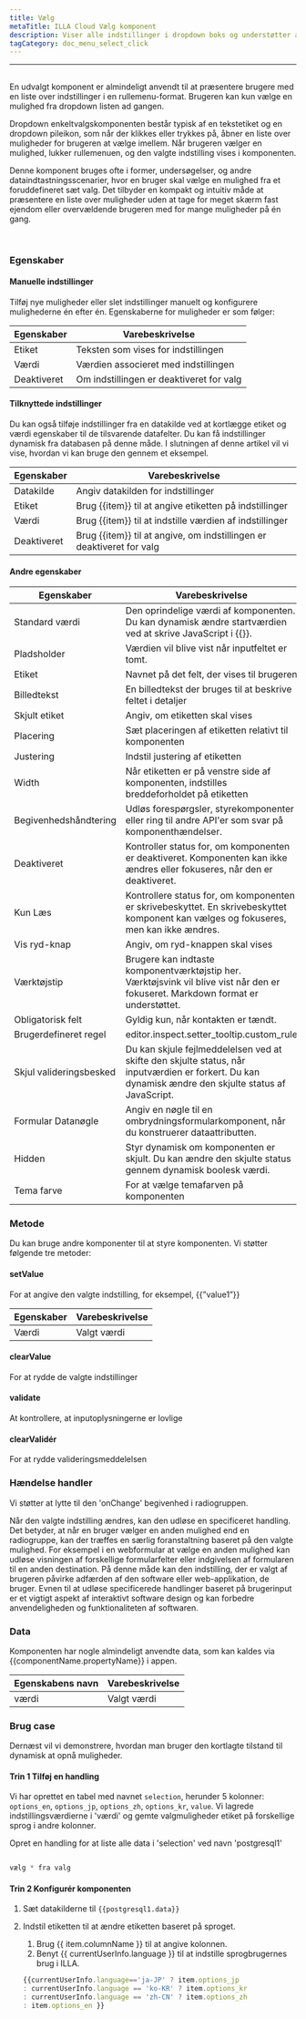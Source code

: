 ```yaml
---
title: Vælg
metaTitle: ILLA Cloud Vælg komponent
description: Viser alle indstillinger i dropdown boks og understøtter at vælge 1 mulighed.
tagCategory: doc_menu_select_click
---
```


* * *

## <Heading hidden>Vælg</Heading>

En udvalgt komponent er almindeligt anvendt til at præsentere brugere med en liste over indstillinger i en rullemenu-format. Brugeren kan kun vælge en mulighed fra dropdown listen ad gangen.

Dropdown enkeltvalgskomponenten består typisk af en tekstetiket og en dropdown pileikon, som når der klikkes eller trykkes på, åbner en liste over muligheder for brugeren at vælge imellem. Når brugeren vælger en mulighed, lukker rullemenuen, og den valgte indstilling vises i komponenten.

Denne komponent bruges ofte i former, undersøgelser, og andre dataindtastningsscenarier, hvor en bruger skal vælge en mulighed fra et foruddefineret sæt valg. Det tilbyder en kompakt og intuitiv måde at præsentere en liste over muligheder uden at tage for meget skærm fast ejendom eller overvældende brugeren med for mange muligheder på én gang.

<img src='https://cdn.illacloud.com/official-website/img/docs/assemble/select1.png' alt="" />

<img src='https://cdn.illacloud.com/official-website/img/docs/assemble/select2.png' alt="" />

### Egenskaber

#### Manuelle indstillinger

Tilføj nye muligheder eller slet indstillinger manuelt og konfigurere mulighederne én efter én. Egenskaberne for muligheder er som følger: 

| Egenskaber  | Varebeskrivelse                          |
| ----------- | ---------------------------------------- |
| Etiket      | Teksten som vises for indstillingen      |
| Værdi       | Værdien associeret med indstillingen     |
| Deaktiveret | Om indstillingen er deaktiveret for valg |

#### Tilknyttede indstillinger

Du kan også tilføje indstillinger fra en datakilde ved at kortlægge etiket og værdi egenskaber til de tilsvarende datafelter. Du kan få indstillinger dynamisk fra databasen på denne måde. I slutningen af denne artikel vil vi vise, hvordan vi kan bruge den gennem et eksempel.

| Egenskaber  | Varebeskrivelse                                                       |
| ----------- | --------------------------------------------------------------------- |
| Datakilde   | Angiv datakilden for indstillinger                                    |
| Etiket      | Brug {{item}} til at angive etiketten på indstillinger                |
| Værdi       | Brug {{item}} til at indstille værdien af indstillinger               |
| Deaktiveret | Brug {{item}} til at angive, om indstillingen er deaktiveret for valg |

#### Andre egenskaber

| Egenskaber              | Varebeskrivelse                                                                                                                                      |
| ----------------------- | ---------------------------------------------------------------------------------------------------------------------------------------------------- |
| Standard værdi          | Den oprindelige værdi af komponenten. Du kan dynamisk ændre startværdien ved at skrive JavaScript i {{}}.                                            |
| Pladsholder             | Værdien vil blive vist når inputfeltet er tomt.                                                                                                      |
| Etiket                  | Navnet på det felt, der vises til brugeren                                                                                                           |
| Billedtekst             | En billedtekst der bruges til at beskrive feltet i detaljer                                                                                          |
| Skjult etiket           | Angiv, om etiketten skal vises                                                                                                                       |
| Placering               | Sæt placeringen af etiketten relativt til komponenten                                                                                                |
| Justering               | Indstil justering af etiketten                                                                                                                       |
| Width                   | Når etiketten er på venstre side af komponenten, indstilles breddeforholdet på etiketten                                                             |
| Begivenhedshåndtering   | Udløs forespørgsler, styrekomponenter eller ring til andre API'er som svar på komponenthændelser.                                                    |
| Deaktiveret             | Kontroller status for, om komponenten er deaktiveret. Komponenten kan ikke ændres eller fokuseres, når den er deaktiveret.                           |
| Kun Læs                 | Kontrollere status for, om komponenten er skrivebeskyttet. En skrivebeskyttet komponent kan vælges og fokuseres, men kan ikke ændres.                |
| Vis ryd-knap            | Angiv, om ryd-knappen skal vises                                                                                                                     |
| Værktøjstip             | Brugere kan indtaste komponentværktøjstip her. Værktøjsvink vil blive vist når den er fokuseret. Markdown format er understøttet.                    |
| Obligatorisk felt       | Gyldig kun, når kontakten er tændt.                                                                                                                  |
| Brugerdefineret regel   | editor.inspect.setter_tooltip.custom_rule                                                                                                            |
| Skjul valideringsbesked | Du kan skjule fejlmeddelelsen ved at skifte den skjulte status, når inputværdien er forkert. Du kan dynamisk ændre den skjulte status af JavaScript. |
| Formular Datanøgle      | Angiv en nøgle til en ombrydningsformularkomponent, når du konstruerer dataattributten.                                                              |
| Hidden                  | Styr dynamisk om komponenten er skjult. Du kan ændre den skjulte status gennem dynamisk boolesk værdi.                                               |
| Tema farve              | For at vælge temafarven på komponenten                                                                                                               |

### Metode

Du kan bruge andre komponenter til at styre komponenten. Vi støtter følgende tre metoder:

#### setValue

For at angive den valgte indstilling, for eksempel, {{”value1”}}

| Egenskaber | Varebeskrivelse |
| ---------- | --------------- |
| Værdi      | Valgt værdi     |

#### clearValue

For at rydde de valgte indstillinger

#### validate

At kontrollere, at inputoplysningerne er lovlige

#### clearValidér

For at rydde valideringsmeddelelsen

### Hændelse handler

Vi støtter at lytte til den 'onChange' begivenhed i radiogruppen. 

Når den valgte indstilling ændres, kan den udløse en specificeret handling. Det betyder, at når en bruger vælger en anden mulighed end en radiogruppe, kan der træffes en særlig foranstaltning baseret på den valgte mulighed. For eksempel i en webformular at vælge en anden mulighed kan udløse visningen af forskellige formularfelter eller indgivelsen af formularen til en anden destination. På denne måde kan den indstilling, der er valgt af brugeren påvirke adfærden af den software eller web-applikation, de bruger. Evnen til at udløse specificerede handlinger baseret på brugerinput er et vigtigt aspekt af interaktivt software design og kan forbedre anvendeligheden og funktionaliteten af softwaren.

### Data

Komponenten har nogle almindeligt anvendte data, som kan kaldes via {{componentName.propertyName}} i appen.

| Egenskabens navn | Varebeskrivelse |
| ---------------- | --------------- |
| værdi            | Valgt værdi     |

### Brug case

Dernæst vil vi demonstrere, hvordan man bruger den kortlagte tilstand til dynamisk at opnå muligheder. 

#### Trin 1 Tilføj en handling

Vi har oprettet en tabel med navnet `selection`, herunder 5 kolonner: `options_en`, `options_jp`, `options_zh`, `options_kr`, `value`. Vi lagrede indstillingsværdierne i 'værdi' og gemte valgmuligheder etiket på forskellige sprog i andre kolonner. 

Opret en handling for at liste alle data i 'selection' ved navn 'postgresql1'

<img src='https://cdn.illacloud.com/official-website/img/docs/assemble/radio1.png' alt="" />

```jsx
vælg * fra valg
```

#### Trin 2 Konfigurér komponenten

1.  Sæt datakilderne til `{{postgresql1.data}}` 
2.  Indstil etiketten til at ændre etiketten baseret på sproget. 

    1.  Brug {{ item.columnName }} til at angive kolonnen. 
    2.  Benyt {{ currentUserInfo.language }} til at indstille sprogbrugernes brug i ILLA.

    ```jsx
    {{currentUserInfo.language=='ja-JP' ? item.options_jp 
    : currentUserInfo.language == 'ko-KR' ? item.options_kr 
    : currentUserInfo.language == 'zh-CN' ? item.options_zh 
    : item.options_en }}
    ```

<img src='https://cdn.illacloud.com/official-website/img/docs/assemble/select3.png' alt="" />
